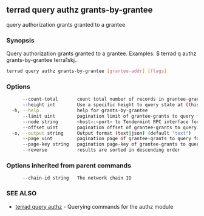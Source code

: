 ## terrad query authz grants-by-grantee

query authorization grants granted to a grantee

### Synopsis

Query authorization grants granted to a grantee.
Examples:
$ terrad q authz grants-by-grantee terra1skj..

```sh Terrad
terrad query authz grants-by-grantee [grantee-addr] [flags]
```

### Options

```sh Terrad
      --count-total       count total number of records in grantee-grants to query for
      --height int        Use a specific height to query state at (this can error if the node is pruning state)
  -h, --help              help for grants-by-grantee
      --limit uint        pagination limit of grantee-grants to query for (default 100)
      --node string       <host>:<port> to Tendermint RPC interface for this chain (default "tcp://localhost:26657")
      --offset uint       pagination offset of grantee-grants to query for
  -o, --output string     Output format (text|json) (default "text")
      --page uint         pagination page of grantee-grants to query for. This sets offset to a multiple of limit (default 1)
      --page-key string   pagination page-key of grantee-grants to query for
      --reverse           results are sorted in descending order
```

### Options inherited from parent commands

```
      --chain-id string   The network chain ID
```

### SEE ALSO

* [terrad query authz](terrad_query_authz.md)	 - Querying commands for the authz module


